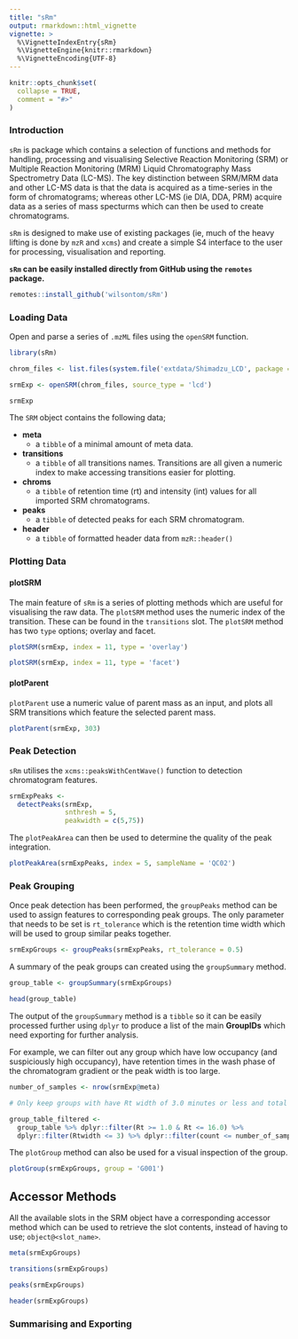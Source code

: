 ```yaml
---
title: "sRm"
output: rmarkdown::html_vignette
vignette: >
  %\VignetteIndexEntry{sRm}
  %\VignetteEngine{knitr::rmarkdown}
  %\VignetteEncoding{UTF-8}
---
```


```r
knitr::opts_chunk$set(
  collapse = TRUE,
  comment = "#>"
)
```

### Introduction

`sRm` is package which contains a selection of functions and methods for handling, processing and visualising Selective Reaction Monitoring (SRM) or Multiple Reaction Monitoring (MRM) Liquid Chromatography Mass Spectrometry Data (LC-MS). The key distinction between SRM/MRM data and other LC-MS data is that the data is acquired as a time-series in the form of chromatograms; whereas other LC-MS (ie DIA, DDA, PRM) acquire data as a series of mass specturms which can then be used to create chromatograms. 

`sRm` is designed to make use of existing packages (ie, much of the heavy lifting is done by `mzR` and `xcms`) and create a simple S4 interface to the user for processing, visualisation and reporting. 


**`sRm` can be easily installed directly from GitHub using the `remotes` package.**

```r
remotes::install_github('wilsontom/sRm')
```

### Loading Data

Open and parse a series of `.mzML` files using the `openSRM` function. 

```r
library(sRm)

chrom_files <- list.files(system.file('extdata/Shimadzu_LCD', package = 'sRm'), full.names = TRUE)

srmExp <- openSRM(chrom_files, source_type = 'lcd')

srmExp

```

The `SRM` object contains the following data;

 * **meta**
    * a `tibble` of a minimal amount of meta data.
 * **transitions**
    * a `tibble` of all transitions names. Transitions are all given a numeric index to make accessing transitions easier for plotting.
 * **chroms**
    * a `tibble` of retention time (rt) and intensity (int) values for all imported SRM chromatograms.
 * **peaks**
    * a `tibble` of detected peaks for each SRM chromatogram.
 * **header**
    * a `tibble` of formatted header data from `mzR::header()`

### Plotting Data

#### plotSRM

The main feature of `sRm` is a series of plotting methods which are useful for visualising the raw data. The `plotSRM` method uses the numeric index of the transition. These can be found in the `transitions` slot. The `plotSRM` method has two `type` options; overlay and facet. 

```r
plotSRM(srmExp, index = 11, type = 'overlay')
```

```r
plotSRM(srmExp, index = 11, type = 'facet')

```


#### plotParent 

`plotParent` use a numeric value of parent mass as an input, and plots all SRM transitions which feature the selected parent mass. 

```r
plotParent(srmExp, 303)
```


### Peak Detection

`sRm` utilises the `xcms::peaksWithCentWave()` function to detection chromatogram features. 

```r
srmExpPeaks <-
  detectPeaks(srmExp,
              snthresh = 5,
              peakwidth = c(5,75))
```


The `plotPeakArea` can then be used to determine the quality of the peak integration. 

```r
plotPeakArea(srmExpPeaks, index = 5, sampleName = 'QC02')
```



### Peak Grouping

Once peak detection has been performed, the `groupPeaks` method can be used to assign features to corresponding peak groups. The only parameter that needs to be set is `rt_tolerance` which is the retention time width which will be used to group similar peaks together.

```r
srmExpGroups <- groupPeaks(srmExpPeaks, rt_tolerance = 0.5)
```

A summary of the peak groups can created using the `groupSummary` method. 

```r
group_table <- groupSummary(srmExpGroups)

head(group_table)
```

The output of the `groupSummary` method is a `tibble` so it can be easily processed further using `dplyr` to produce a list of the main **GroupIDs** which need exporting for further analysis. 

For example, we can filter out any group which have low occupancy (and suspiciously high occupancy), have retention times in the wash phase of the chromatogram gradient or the peak width is too large. 


```r
number_of_samples <- nrow(srmExp@meta)

# Only keep groups with have Rt width of 3.0 minutes or less and total group occupancy is less than or equal to the total number of samples. 

group_table_filtered <-
  group_table %>% dplyr::filter(Rt >= 1.0 & Rt <= 16.0) %>%
  dplyr::filter(Rtwidth <= 3) %>% dplyr::filter(count <= number_of_samples)

```


The `plotGroup` method can also be used for a visual inspection of the group. 

```r
plotGroup(srmExpGroups, group = 'G001')
```


## Accessor Methods

All the available slots in the SRM object have a corresponding accessor method which can be used to retrieve the slot contents, instead of having to use; `object@<slot_name>`.

```r
meta(srmExpGroups)

transitions(srmExpGroups)

peaks(srmExpGroups)

header(srmExpGroups)

```



### Summarising and Exporting



















